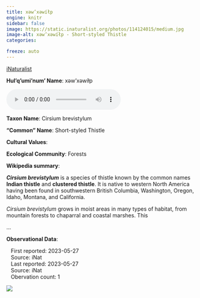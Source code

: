 ```yaml
---
title: xəw’xəwíłp
engine: knitr
sidebar: false
image: https://static.inaturalist.org/photos/114124015/medium.jpg
image-alt: xəw’xəwíłp - Short-styled Thistle
categories:

freeze: auto
---
```


<div role="img" class="imerss-photo" style="background-image: url(https://static.inaturalist.org/photos/114124015/medium.jpg)" 
 alt="xəw’xəwíłp - Short-styled Thistle">
 <a href="https://www.inaturalist.org/taxa/52993" target="_blank" class="taxonDisplay-iNat-extern">iNaturalist<span class="external-link"></span></a>
</div>

**Hul'q'umi'num' Name**: xəw’xəwíłp

<audio controls>
  <source src="../../NA" type="audio/mpeg">
</audio>

**Taxon Name**: Cirsium brevistylum

**"Common" Name**: Short-styled Thistle

**Cultural Values**:

:::{layout-nrow=1}

:::

**Ecological Community**: Forests

**Wikipedia summary**:
<p class="mw-empty-elt">
</p>

<p><i><b>Cirsium brevistylum</b></i> is a species of thistle known by the common names <b>Indian thistle</b> and <b>clustered thistle</b>. It is native to western North America having been found in southwestern British Columbia, Washington, Oregon, Idaho, Montana, and California.
</p><p><i>Cirsium brevistylum</i> grows in moist areas in many types of habitat, from mountain forests to chaparral and coastal marshes. This</p>...

**Observational Data**:

|    First reported: 2023-05-27

|    Source: iNat

|    Last reported: 2023-05-27

|    Source: iNat

|    Obervation count: 1

![](community_dist.png)
